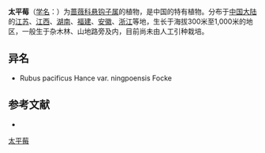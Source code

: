 {{Speciesbox
| name = 太平莓
| status = 
| status_system = 
| image =
| genus = Rubus
| species = pacificus
| authority = Hance
}}

'''太平莓'''（[[学名|学名]]：{{lang|la|''Rubus pacificus''}}）为[[蔷薇科|蔷薇科]][[悬钩子属|悬钩子属]]的植物，是中国的特有植物。分布于[[中国大陆|中国大陆]]的[[江苏|江苏]]、[[江西|江西]]、[[湖南|湖南]]、[[福建|福建]]、[[安徽|安徽]]、[[浙江|浙江]]等地，生长于海拔300米至1,000米的地区，一般生于杂木林、山地路旁及内，目前尚未由人工引种栽培。

== 异名 ==
* Rubus pacificus Hance var. ningpoensis Focke

== 参考文献 ==
<div class="references-small">
* {{cite web| url =http://www.bioinfo.cn/db05/KmzwSpecies.php?action=view&id=19457| title =太平莓| work =《中国高等植物数据库全库》| publisher =中国科学院微生物研究所| author =昆明植物研究所| accessdate =2009-02-25| deadurl =yes| archiveurl =https://web.archive.org/web/20160305095626/http://www.bioinfo.cn/db05/KmzwSpecies.php?action=view&id=19457| archivedate =2016-03-05}}
</div>
{{Taxonbar|from=Q10941462}}

[[Category:悬钩子属|太平莓]]


{{植物小作品}}